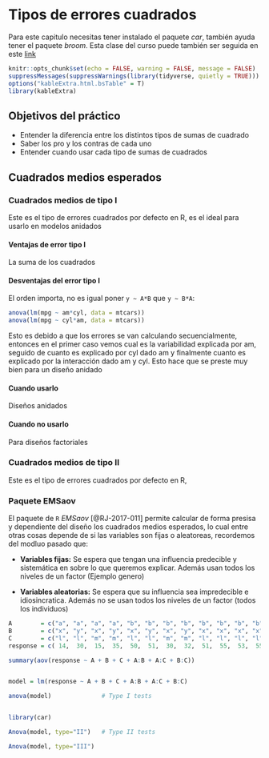 # Tipos de errores cuadrados {#TipoError}

Para este capitulo necesitas tener instalado el paquete *car*, también ayuda tener el paquete *broom*. Esta clase del curso puede también ser seguida en este [link](http://www.derek-corcoran-barrios.com/AyudantiaStatsPres/Clase8/Clase8.html)


```r
knitr::opts_chunk$set(echo = FALSE, warning = FALSE, message = FALSE)
suppressMessages(suppressWarnings(library(tidyverse, quietly = TRUE)))
options("kableExtra.html.bsTable" = T)
library(kableExtra)
```

## Objetivos del práctico

* Entender la diferencia entre los distintos tipos de sumas de cuadrado
* Saber los pro y los contras de cada uno
* Entender cuando usar cada tipo de sumas de cuadrados

## Cuadrados medios esperados

### Cuadrados medios de tipo I

Este es el tipo de errores cuadrados por defecto en R, es el ideal para usarlo en modelos anidados

#### Ventajas de error tipo I

La suma de los cuadrados

#### Desventajas del error tipo I

El orden importa, no es igual poner `y ~ A*B` que `y ~ B*A`:


```r
anova(lm(mpg ~ am*cyl, data = mtcars))
anova(lm(mpg ~ cyl*am, data = mtcars))
```


Esto es debido a que los errores se van calculando secuencialmente, entonces en el primer caso vemos cual es la variabilidad explicada por am, seguido de cuanto es explicado por cyl dado am y finalmente cuanto es explicado por la interacción dado am y cyl. Esto hace que se preste muy bien para un diseño anidado


#### Cuando usarlo

Diseños anidados

#### Cuando no usarlo

Para diseños factoriales



### Cuadrados medios de tipo II

Este es el tipo de errores cuadrados por defecto en R,


### Paquete EMSaov

El paquete de `R` *EMSaov* [@RJ-2017-011] permite calcular de forma presisa y dependiente del diseño los cuadrados medios esperados, lo cual entre otras cosas depende de si las variables son fijas o aleatoreas, recordemos del modluo pasado que:

* **Variables fijas:** Se espera que tengan una influencia predecible y sistemática en sobre lo que queremos explicar. Además usan todos los niveles de un factor (Ejemplo genero)
    
* **Variables aleatorias:** Se espera que su influencia sea impredecible e idiosincratica. Además no se usan todos los niveles de un factor (todos los individuos)


```r
A        = c("a", "a", "a", "a", "b", "b", "b", "b", "b", "b", "b", "b")
B        = c("x", "y", "x", "y", "x", "y", "x", "y", "x", "x", "x", "x")
C        = c("l", "l", "m", "m", "l", "l", "m", "m", "l", "l", "l", "l")
response = c( 14,  30,  15,  35,  50,  51,  30,  32,  51,  55,  53,  55)

summary(aov(response ~ A + B + C + A:B + A:C + B:C))


model = lm(response ~ A + B + C + A:B + A:C + B:C)

anova(model)              # Type I tests


library(car)

Anova(model, type="II")   # Type II tests

Anova(model, type="III")
```